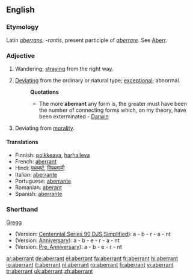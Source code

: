 ==English==

===Etymology===
Latin ''[[aberrans]]'', ''-rantis'', present participle of ''[[aberrare]]''. See [[Aberr]].

===Adjective===
{{en-adj}}

# Wandering; [[straying]] from the right way.
# {{biology}} [[Deviating]] from the ordinary or natural type; [[exceptional]]; abnormal.
#:'''Quotations'''
#:*The more '''aberrant''' any form is, the greater must have been the number of connecting forms which, on my theory, have been exterminated - [[Darwin]]
# Deviating from [[morality]].

====Translations====
*Finnish: [[poikkeava]], [[harhaileva]]
*French: [[aberrant]] {{m}}
*Hindi: [[पथभर्ष्ट]], [[विपथगामी]]
*Italian: [[aberrante]] {{m}}
*Portuguese: [[aberrante]] {{m}}
*Romanian: [[aberant]]
*Spanish: [[aberrante]] {{m}}

===Shorthand===
; [[w:Gregg_Shorthand|Gregg]]
* (Version: [http://en.wikipedia.org/wiki/Gregg_Shorthand#Centennial_Gregg_Shorthand Centennial],[http://en.wikipedia.org/wiki/Gregg_Shorthand#Series_90_Gregg_Shorthand  Series 90],[http://en.wikipedia.org/wiki/Gregg_Shorthand#Diamond_Jubilee_Gregg_Shorthand  DJS],[http://en.wikipedia.org/wiki/Gregg_Shorthand#Simplified_Gregg_Shorthand Simplified]): a - b - r - a - nt
* (Version: [http://en.wikipedia.org/wiki/Gregg_Shorthand#Anniversary_Gregg_Shorthand Anniversary]): a - b - e - r - a - nt
* (Version: [http://en.wikipedia.org/wiki/Gregg_Shorthand#Pre_Anniversary_Gregg_Shorthand Pre_Anniversary]): a - b - e - r - nt

[[ar:aberrant]]
[[de:aberrant]]
[[el:aberrant]]
[[fa:aberrant]]
[[fr:aberrant]]
[[hi:aberrant]]
[[io:aberrant]]
[[it:aberrant]]
[[nl:aberrant]]
[[ro:aberrant]]
[[fi:aberrant]]
[[vi:aberrant]]
[[tr:aberrant]]
[[uk:aberrant]]
[[zh:aberrant]]